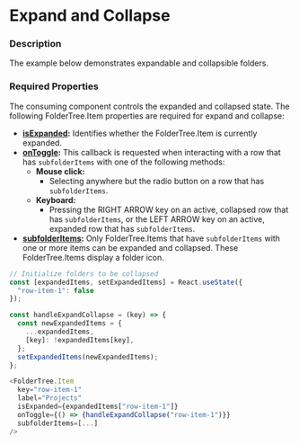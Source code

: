 
# Expand and Collapse

### Description

The example below demonstrates expandable and collapsible folders.

### Required Properties

The consuming component controls the expanded and collapsed state.
The following FolderTree.Item properties are required for expand and collapse:
* **[isExpanded](../about#foldertreeitem-props-table):** Identifies whether the FolderTree.Item is currently expanded. 
* **[onToggle](../about#foldertreeitem-props-table):** This callback is requested when interacting with a row that has `subfolderItems` with one of the following methods:
  * **Mouse click:**
    * Selecting anywhere but the radio button on a row that has `subfolderItems`.
  * **Keyboard:**
    * Pressing the RIGHT ARROW key on an active, collapsed row that has `subfolderItems`, or the LEFT ARROW key on an active, expanded row that has `subfolderItems`.
* **[subfolderItems](../about#foldertreeitem-props-table):** Only FolderTree.Items that have `subfolderItems` with one or more items can be expanded and collapsed.
These FolderTree.Items display a folder icon.

```js
// Initialize folders to be collapsed
const [expandedItems, setExpandedItems] = React.useState({
  "row-item-1": false
});

const handleExpandCollapse = (key) => {
  const newExpandedItems = {
    ...expandedItems,
    [key]: !expandedItems[key],
  };
  setExpandedItems(newExpandedItems);
};

<FolderTree.Item
  key="row-item-1"
  label="Projects"
  isExpanded={expandedItems["row-item-1"]}
  onToggle={() => {handleExpandCollapse("row-item-1")}}
  subfolderItems=[...]
/>
```

<FolderTreeExpandCollapse />
